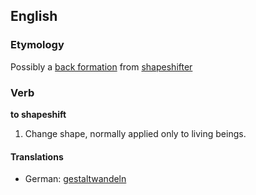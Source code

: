 ==English==
===Etymology===
Possibly a [[back formation]] from [[shapeshifter]]

===Verb===
'''to shapeshift'''

# Change shape, normally applied only to living beings.

====Translations====
*German: [[gestaltwandeln]]